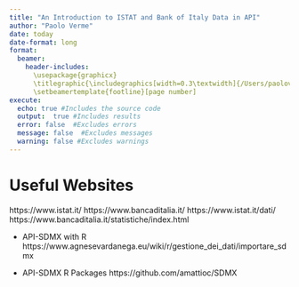```yaml
---
title: "An Introduction to ISTAT and Bank of Italy Data in API"
author: "Paolo Verme"
date: today
date-format: long
format: 
  beamer:
    header-includes: 
      \usepackage{graphicx}
      \titlegraphic{\includegraphics[width=0.3\textwidth]{/Users/paoloverme/Documents/Teaching/TeachingModules/Templates/AlmaMaterLogo2.png}}
      \setbeamertemplate{footline}[page number]
execute:
  echo: true #Includes the source code
  output:  true #Includes results
  error: false  #Excludes errors
  message: false  #Excludes messages
  warning: false #Excludes warnings
---
```


# Useful Websites

https://www.istat.it/
https://www.bancaditalia.it/
https://www.istat.it/dati/
https://www.bancaditalia.it/statistiche/index.html

- API-SDMX with R
https://www.agnesevardanega.eu/wiki/r/gestione_dei_dati/importare_sdmx

- API-SDMX R Packages
https://github.com/amattioc/SDMX
